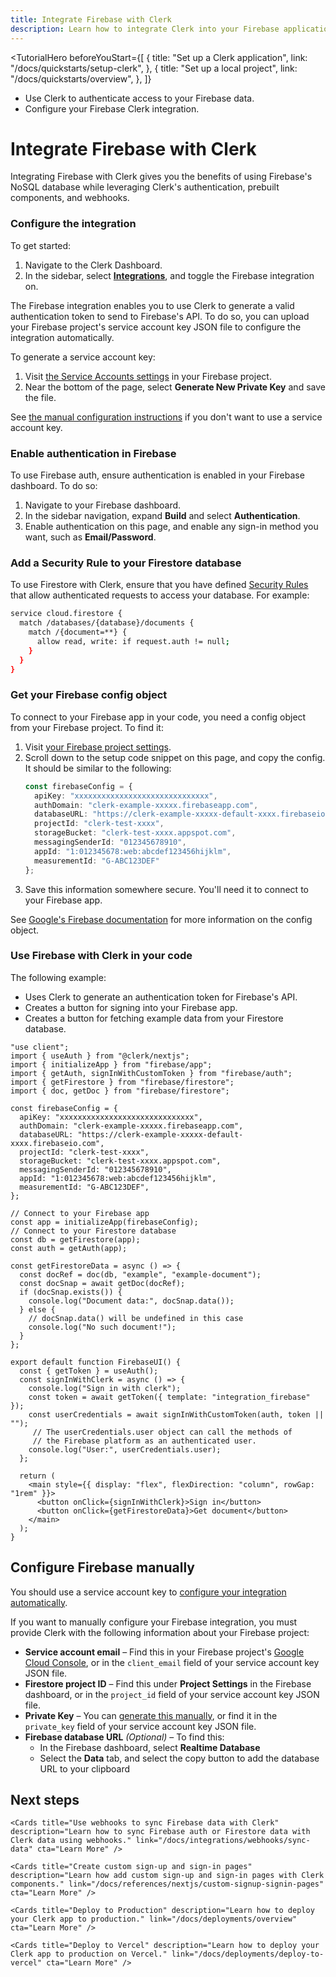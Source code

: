 ```yaml
---
title: Integrate Firebase with Clerk
description: Learn how to integrate Clerk into your Firebase application.
---
```


<TutorialHero
  beforeYouStart={[
    {
      title: "Set up a Clerk application",
      link: "/docs/quickstarts/setup-clerk",
    },
    {
      title: "Set up a local project",
      link: "/docs/quickstarts/overview",
    },
  ]}
>

- Use Clerk to authenticate access to your Firebase data.
- Configure your Firebase Clerk integration.

</TutorialHero>

# Integrate Firebase with Clerk

Integrating Firebase with Clerk gives you the benefits of using Firebase's NoSQL database while leveraging Clerk's authentication, prebuilt components, and webhooks.

<Steps>

### Configure the integration 

To get started:
1. Navigate to the Clerk Dashboard.
1. In the sidebar, select **[Integrations](https://dashboard.clerk.com/last-active?path=integrations)**, and toggle the Firebase integration on.

The Firebase integration enables you to use Clerk to generate a valid authentication token to send to Firebase's API. To do so, you can upload your Firebase project's service account key JSON file to configure the integration automatically.

To generate a service account key:

1. Visit [the Service Accounts settings](https://console.firebase.google.com/project/_/settings/serviceaccounts/adminsdk) in your Firebase project.
1. Near the bottom of the page, select **Generate New Private Key** and save the file.

See [the manual configuration instructions](#configure-firebase-manually) if you don't want to use a service account key.

### Enable authentication in Firebase

To use Firebase auth, ensure authentication is enabled in your Firebase dashboard. To do so:

1. Navigate to your Firebase dashboard.
1. In the sidebar navigation, expand **Build** and select **Authentication**.
1. Enable authentication on this page, and enable any sign-in method you want, such as **Email/Password**.

### Add a Security Rule to your Firestore database

To use Firestore with Clerk, ensure that you have defined [Security Rules](https://firebase.google.com/docs/firestore/security/get-started) that allow authenticated requests to access your database. For example:

```bash
service cloud.firestore {
  match /databases/{database}/documents {
    match /{document=**} {
      allow read, write: if request.auth != null;
    }
  }
}
```

### Get your Firebase config object

To connect to your Firebase app in your code, you need a config object from your Firebase project. To find it:

1. Visit [your Firebase project settings](https://console.firebase.google.com/project/_/settings/general/).
1. Scroll down to the setup code snippet on this page, and copy the config. It should be similar to the following:
    ```typescript
    const firebaseConfig = {
      apiKey: "xxxxxxxxxxxxxxxxxxxxxxxxxxxxxx",
      authDomain: "clerk-example-xxxxx.firebaseapp.com",
      databaseURL: "https://clerk-example-xxxxx-default-xxxx.firebaseio.com",
      projectId: "clerk-test-xxxx",
      storageBucket: "clerk-test-xxxx.appspot.com",
      messagingSenderId: "012345678910",
      appId: "1:012345678:web:abcdef123456hijklm",
      measurementId: "G-ABC123DEF"
    };
    ```
1. Save this information somewhere secure. You'll need it to connect to your Firebase app.

See [Google's Firebase documentation](https://support.google.com/firebase/answer/7015592) for more information on the config object.

### Use Firebase with Clerk in your code

The following example:
- Uses Clerk to generate an authentication token for Firebase's API.
- Creates a button for signing into your Firebase app.
- Creates a button for fetching example data from your Firestore database.

```tsx filename="app/firebase/page.tsx"
"use client";
import { useAuth } from "@clerk/nextjs";
import { initializeApp } from "firebase/app";
import { getAuth, signInWithCustomToken } from "firebase/auth";
import { getFirestore } from "firebase/firestore";
import { doc, getDoc } from "firebase/firestore";

const firebaseConfig = {
  apiKey: "xxxxxxxxxxxxxxxxxxxxxxxxxxxxxx",
  authDomain: "clerk-example-xxxxx.firebaseapp.com",
  databaseURL: "https://clerk-example-xxxxx-default-xxxx.firebaseio.com",
  projectId: "clerk-test-xxxx",
  storageBucket: "clerk-test-xxxx.appspot.com",
  messagingSenderId: "012345678910",
  appId: "1:012345678:web:abcdef123456hijklm",
  measurementId: "G-ABC123DEF",
};

// Connect to your Firebase app
const app = initializeApp(firebaseConfig);
// Connect to your Firestore database
const db = getFirestore(app);
const auth = getAuth(app);

const getFirestoreData = async () => {
  const docRef = doc(db, "example", "example-document");
  const docSnap = await getDoc(docRef);
  if (docSnap.exists()) {
    console.log("Document data:", docSnap.data());
  } else {
    // docSnap.data() will be undefined in this case
    console.log("No such document!");
  }
};

export default function FirebaseUI() {
  const { getToken } = useAuth();
  const signInWithClerk = async () => {
    console.log("Sign in with clerk");
    const token = await getToken({ template: "integration_firebase" });
    const userCredentials = await signInWithCustomToken(auth, token || "");
     // The userCredentials.user object can call the methods of
     // the Firebase platform as an authenticated user.
    console.log("User:", userCredentials.user);
  };

  return (
    <main style={{ display: "flex", flexDirection: "column", rowGap: "1rem" }}>
      <button onClick={signInWithClerk}>Sign in</button>
      <button onClick={getFirestoreData}>Get document</button>
    </main>
  );
}
```
</Steps>

## Configure Firebase manually

You should use a service account key to [configure your integration automatically](#configure-your-project).

If you want to manually configure your Firebase integration, you must provide Clerk with the following information about your Firebase project:

- **Service account email** – Find this in your Firebase project's [Google Cloud Console](https://console.cloud.google.com/projectselector2/iam-admin/serviceaccounts?consoleUI=FIREBASE&hl=fi&supportedpurview=project), or in the `client_email` field of your service account key JSON file.
- **Firestore project ID** – Find this under **Project Settings** in the Firebase dashboard, or in the `project_id` field of your service account key JSON file.
- **Private Key** – You can [generate this manually](https://firebase.google.com/docs/cloud-messaging/auth-server#:~:text=In%20the%20Firebase%20console%2C%20open,confirm%20by%20clicking%20Generate%20Key.), or find it in the `private_key` field of your service account key JSON file.
- **Firebase database URL** *(Optional)* – To find this:
  - In the Firebase dashboard, select **Realtime Database**
  - Select the **Data** tab, and select the copy button to add the database URL to your clipboard

## Next steps

<div className="container mx-auto my-4">
  <div className="grid grid-cols-1 gap-6 md:grid-cols-2">

    <Cards title="Use webhooks to sync Firebase data with Clerk" description="Learn how to sync Firebase auth or Firestore data with Clerk data using webhooks." link="/docs/integrations/webhooks/sync-data" cta="Learn More" />

    <Cards title="Create custom sign-up and sign-in pages" description="Learn how add custom sign-up and sign-in pages with Clerk components." link="/docs/references/nextjs/custom-signup-signin-pages" cta="Learn More" />

    <Cards title="Deploy to Production" description="Learn how to deploy your Clerk app to production." link="/docs/deployments/overview" cta="Learn More" />

    <Cards title="Deploy to Vercel" description="Learn how to deploy your Clerk app to production on Vercel." link="/docs/deployments/deploy-to-vercel" cta="Learn More" />

  </div>
</div>